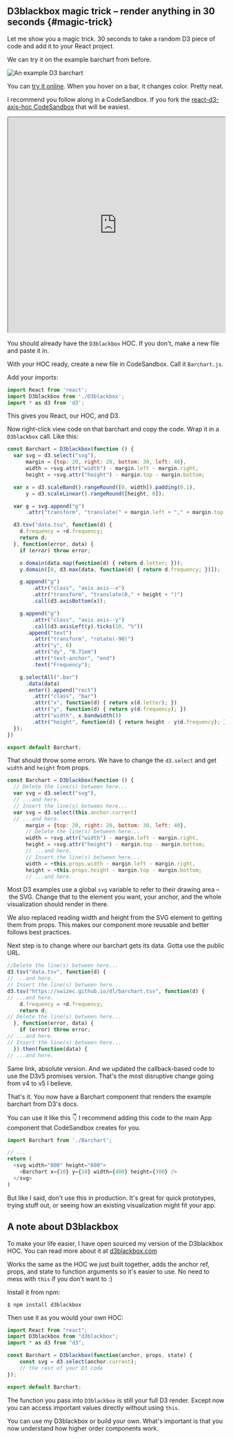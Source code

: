 ## D3blackbox magic trick – render anything in 30 seconds {#magic-trick}

Let me show you a magic trick. 30 seconds to take a random D3 piece of code and
add it to your React project.

We can try it on the example barchart from before.

![An example D3 barchart](https://raw.githubusercontent.com/Swizec/react-d3js-es6-ebook/2018-version/manuscript/resources/images/2018/barchart-example.png)

You can
[try it online](https://cdn.rawgit.com/mbostock/3885304/raw/a91f37f5f4b43269df3dbabcda0090310c05285d/index.html).
When you hover on a bar, it changes color. Pretty neat.

I recommend you follow along in a CodeSandbox. If you fork the
[react-d3-axis-hoc CodeSandbox](https://codesandbox.io/s/5v21r0wo4x) that will
be easiest.

<iframe src="https://codesandbox.io/embed/5v21r0wo4x?codemirror=1&view=split" style="width:100%; height:500px; border:open_mouth:; border-radius: 4px; overflow:hidden;" sandbox="allow-modals allow-forms allow-popups allow-scripts allow-same-origin"></iframe>

You should already have the `D3blackbox` HOC. If you don't, make a new file and
paste it in.

With your HOC ready, create a new file in CodeSandbox. Call it `Barchart.js`.

Add your imports:

```javascript
import React from 'react';
import D3blackbox from './D3blackbox';
import * as d3 from 'd3';
```

This gives you React, our HOC, and D3.

Now right-click view code on that barchart and copy the code. Wrap it in a
`D3blackbox` call. Like this:

```javascript
const Barchart = D3blackbox(function () {
  var svg = d3.select("svg"),
      margin = {top: 20, right: 20, bottom: 30, left: 40},
      width = +svg.attr("width") - margin.left - margin.right,
      height = +svg.attr("height") - margin.top - margin.bottom;

  var x = d3.scaleBand().rangeRound([0, width]).padding(0.1),
      y = d3.scaleLinear().rangeRound([height, 0]);

  var g = svg.append("g")
      .attr("transform", "translate(" + margin.left + "," + margin.top + ")");

  d3.tsv("data.tsv", function(d) {
    d.frequency = +d.frequency;
    return d;
  }, function(error, data) {
    if (error) throw error;

    x.domain(data.map(function(d) { return d.letter; }));
    y.domain([0, d3.max(data, function(d) { return d.frequency; })]);

    g.append("g")
        .attr("class", "axis axis--x")
        .attr("transform", "translate(0," + height + ")")
        .call(d3.axisBottom(x));

    g.append("g")
        .attr("class", "axis axis--y")
        .call(d3.axisLeft(y).ticks(10, "%"))
      .append("text")
        .attr("transform", "rotate(-90)")
        .attr("y", 6)
        .attr("dy", "0.71em")
        .attr("text-anchor", "end")
        .text("Frequency");

    g.selectAll(".bar")
      .data(data)
      .enter().append("rect")
        .attr("class", "bar")
        .attr("x", function(d) { return x(d.letter); })
        .attr("y", function(d) { return y(d.frequency); })
        .attr("width", x.bandwidth())
        .attr("height", function(d) { return height - y(d.frequency); });
  });
})

export default Barchart;
```

That should throw some errors. We have to change the `d3.select` and get
`width` and `height` from props.

```javascript
const Barchart = D3blackbox(function () {
  // Delete the line(s) between here...
  var svg = d3.select("svg"),
  // ...and here.
  // Insert the line(s) between here...
  var svg = d3.select(this.anchor.current)
  // ...and here.
      margin = {top: 20, right: 20, bottom: 30, left: 40},
      // Delete the line(s) between here...
      width = +svg.attr("width") - margin.left - margin.right,
      height = +svg.attr("height") - margin.top - margin.bottom;
      // ...and here.
      // Insert the line(s) between here...
      width = +this.props.width - margin.left - margin.right,
      height = +this.props.height - margin.top - margin.bottom;
      // ...and here.
```

Most D3 examples use a global `svg` variable to refer to their drawing area
– the SVG. Change that to the element you want, your anchor, and the whole
visualization should render in there.

We also replaced reading width and height from the SVG element to getting them
from props. This makes our component more reusable and better follows best
practices.

Next step is to change where our barchart gets its data. Gotta use the public
URL.

```javascript
//Delete the line(s) between here...
d3.tsv("data.tsv", function(d) {
// ...and here.
// Insert the line(s) between here...
d3.tsv("https://swizec.github.io/dl/barchart.tsv", function(d) {
// ...and here.
    d.frequency = +d.frequency;
    return d;
// Delete the line(s) between here...
  }, function(error, data) {
    if (error) throw error;
// ...and here.
// Insert the line(s) between here...
  }).then(function(data) {
// ...and here.
```

Same link, absolute version. And we updated the callback-based code to use the
D3v5 promises version. That's the most disruptive change going from v4 to v5 I
believe.

That's it. You now have a Barchart component that renders the example barchart
from D3's docs.

You can use it like this 👇 I recommend adding this code to the main
App component that CodeSandbox creates for you.

```javascript
import Barchart from './Barchart';

// ...
return (
  <svg width="800" height="600">
    <Barchart x={10} y={10} width={400} height={300} />
  </svg>
)
```

But like I said, don't use this in production. It's great for quick prototypes,
trying stuff out, or seeing how an existing visualization might fit your app.

## A note about D3blackbox

To make your life easier, I have open sourced my version of the D3blackbox HOC.
You can read more about it at [d3blackbox.com](https://d3blackbox.com)

Works the same as the HOC we just built together, adds the anchor ref, props,
and state to function arguments so it's easier to use. No need to mess with
`this` if you don't want to :)

Install it from npm:

```
$ npm install d3blackbox
```

Then use it as you would your own HOC:

```javascript
import React from "react";
import D3blackbox from "d3blackbox";
import * as d3 from "d3";

const Barchart = D3blackbox(function(anchor, props, state) {
    const svg = d3.select(anchor.current);
    // the rest of your D3 code
});

export default Barchart;
```

The function you pass into `D3blackbox` is still your full D3 render. Except
now you can access important values directly without using `this`.

You can use my D3blackbox or build your own. What's important is that you now
understand how higher order components work.